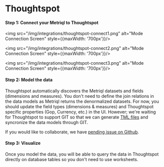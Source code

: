 # Thoughtspot


#### Step 1: Connect your Metriql to Thoughtspot

<img src="/img/integrations/thoughtspot-connect1.png" alt="Mode Connection Screen" style={{maxWidth: '700px'}}/>

<img src="/img/integrations/thoughtspot-connect2.png" alt="Mode Connection Screen" style={{maxWidth: '700px'}}/>

<img src="/img/integrations/thoughtspot-connect3.png" alt="Mode Connection Screen" style={{maxWidth: '700px'}}/>

#### Step 2: Model the data

Thoughtspot automatically discovers the Metriql datasets and fields (dimensions and measures). You don't need to define the join relations in the data models as Metriql returns the denormalized datasets. 
For now, you should update the field types (dimensions & measures) and Thoughtspot specific properties (Gop, Currency, etc.) in the UI. However; we're waiting for Thoughtspot to support GIT so that we can generate [TML files](https://docs.thoughtspot.com/software/7.0/tml.html) and syncronize the data models through GIT.

If you would like to collaborate, we have [pending issue on Github](https://github.com/metriql/metriql/issues/26).

#### Step 3: Visualize

Once you model the data, you will be able to query the data in Thoughtspot directly on database tables so you don't need to use worksheets.



